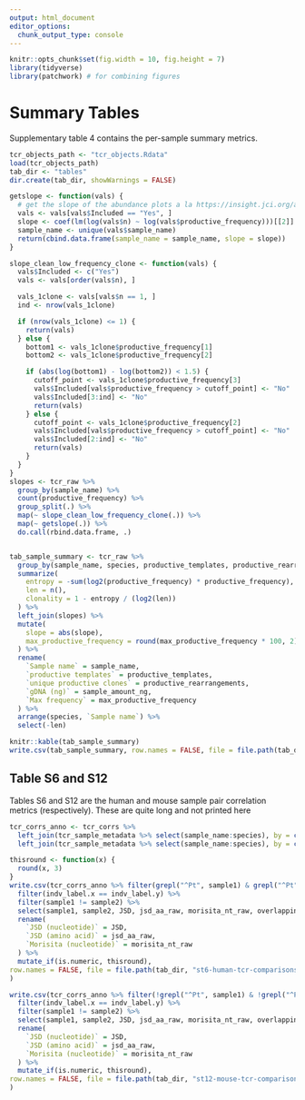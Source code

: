 ```yaml
---
output: html_document
editor_options: 
  chunk_output_type: console
---
```

```r
knitr::opts_chunk$set(fig.width = 10, fig.height = 7)
library(tidyverse)
library(patchwork) # for combining figures
```

# Summary Tables
Supplementary table 4 contains the per-sample summary metrics. 

```r
tcr_objects_path <- "tcr_objects.Rdata"
load(tcr_objects_path)
tab_dir <- "tables"
dir.create(tab_dir, showWarnings = FALSE)

getslope <- function(vals) {
  # get the slope of the abundance plots a la https://insight.jci.org/articles/view/121256
  vals <- vals[vals$Included == "Yes", ]
  slope <- coef(lm(log(vals$n) ~ log(vals$productive_frequency)))[[2]]
  sample_name <- unique(vals$sample_name)
  return(cbind.data.frame(sample_name = sample_name, slope = slope))
}

slope_clean_low_frequency_clone <- function(vals) {
  vals$Included <- c("Yes")
  vals <- vals[order(vals$n), ]

  vals_1clone <- vals[vals$n == 1, ]
  ind <- nrow(vals_1clone)

  if (nrow(vals_1clone) <= 1) {
    return(vals)
  } else {
    bottom1 <- vals_1clone$productive_frequency[1]
    bottom2 <- vals_1clone$productive_frequency[2]

    if (abs(log(bottom1) - log(bottom2)) < 1.5) {
      cutoff_point <- vals_1clone$productive_frequency[3]
      vals$Included[vals$productive_frequency > cutoff_point] <- "No"
      vals$Included[3:ind] <- "No"
      return(vals)
    } else {
      cutoff_point <- vals_1clone$productive_frequency[2]
      vals$Included[vals$productive_frequency > cutoff_point] <- "No"
      vals$Included[2:ind] <- "No"
      return(vals)
    }
  }
}
slopes <- tcr_raw %>%
  group_by(sample_name) %>%
  count(productive_frequency) %>%
  group_split(.) %>%
  map(~ slope_clean_low_frequency_clone(.)) %>%
  map(~ getslope(.)) %>%
  do.call(rbind.data.frame, .)


tab_sample_summary <- tcr_raw %>%
  group_by(sample_name, species, productive_templates, productive_rearrangements, sample_amount_ng, max_productive_frequency) %>%
  summarize(
    entropy = -sum(log2(productive_frequency) * productive_frequency),
    len = n(),
    clonality = 1 - entropy / (log2(len))
  ) %>%
  left_join(slopes) %>%
  mutate(
    slope = abs(slope),
    max_productive_frequency = round(max_productive_frequency * 100, 2)
  ) %>%
  rename(
    `Sample name` = sample_name,
    `productive templates` = productive_templates,
    `unique productive clones` = productive_rearrangements,
    `gDNA (ng)` = sample_amount_ng,
    `Max frequency` = max_productive_frequency
  ) %>%
  arrange(species, `Sample name`) %>%
  select(-len)

knitr::kable(tab_sample_summary)
write.csv(tab_sample_summary, row.names = FALSE, file = file.path(tab_dir, "st4.csv"))
```

## Table S6 and S12
Tables S6 and S12 are the human and mouse sample pair correlation metrics (respectively).  These are quite long and not printed here

```r
tcr_corrs_anno <- tcr_corrs %>%
  left_join(tcr_sample_metadata %>% select(sample_name:species), by = c("sample1" = "sample_name")) %>%
  left_join(tcr_sample_metadata %>% select(sample_name:species), by = c("sample2" = "sample_name"))

thisround <- function(x) {
  round(x, 3)
}
write.csv(tcr_corrs_anno %>% filter(grepl("^Pt", sample1) & grepl("^Pt", sample2)) %>%
  filter(indv_label.x == indv_label.y) %>%
  filter(sample1 != sample2) %>%
  select(sample1, sample2, JSD, jsd_aa_raw, morisita_nt_raw, overlapping_clones) %>%
  rename(
    `JSD (nucleotide)` = JSD,
    `JSD (amino acid)` = jsd_aa_raw,
    `Morisita (nucleotide)` = morisita_nt_raw
  ) %>%
  mutate_if(is.numeric, thisround),
row.names = FALSE, file = file.path(tab_dir, "st6-human-tcr-comparisons.csv")
)

write.csv(tcr_corrs_anno %>% filter(!grepl("^Pt", sample1) & !grepl("^Pt", sample2)) %>%
  filter(indv_label.x == indv_label.y) %>%
  filter(sample1 != sample2) %>%
  select(sample1, sample2, JSD, jsd_aa_raw, morisita_nt_raw, overlapping_clones) %>%
  rename(
    `JSD (nucleotide)` = JSD,
    `JSD (amino acid)` = jsd_aa_raw,
    `Morisita (nucleotide)` = morisita_nt_raw
  ) %>%
  mutate_if(is.numeric, thisround),
row.names = FALSE, file = file.path(tab_dir, "st12-mouse-tcr-comparisons.csv")
)
```


